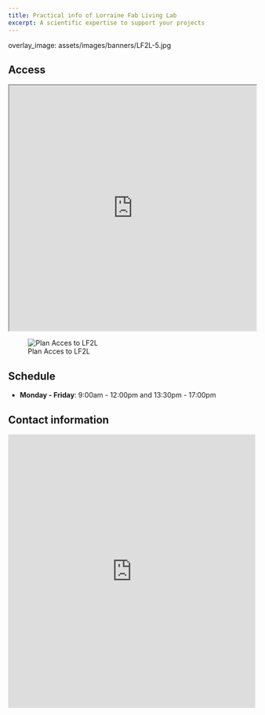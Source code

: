 ```yaml
---
title: Practical info of Lorraine Fab Living Lab
excerpt: A scientific expertise to support your projects
---
```


overlay_image: assets/images/banners/LF2L-5.jpg

## Access 

<iframe src="https://www.google.com/maps/d/embed?mid=zjoguh0NVOXo.kZTYPT-5FrXA"  width="100%" height="500px"></iframe>

![Plan Acces to LF2L](/assets/images/6-info/plan-acces-LF2L.jpg)


## Schedule

- **Monday - Friday**: 9:00am - 12:00pm and 13:30pm - 17:00pm 

## Contact information

<iframe height="557"
  allowTransparency="true"
  frameborder="0"
  scrolling="no"
  style="width:100%;border:none"
  src="https://lf2l.wufoo.com/embed/mspzvpa1bdexyq/">
<a href="https://lf2l.wufoo.com/forms/mspzvpa1bdexyq/"> Fill out my Wufoo form! </a>
</iframe>
